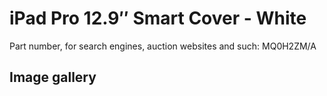 
# iPad Pro 12.9″ Smart Cover - White

Part number, for search engines, auction websites and such: MQ0H2ZM/A

## Image gallery

<div style={{ width: '100%', maxWidth: '768px' }}>
<GalleryComponent
    images={[
      {
        original: "/everysource/MQ0H2.webp",
        thumbnail: "/everypreview/MQ0H2.webp",
      },
      {
        original: "/everysource/MQ0H2_AV1_GOLD.webp",
        thumbnail: "/everypreview/MQ0H2_AV1_GOLD.webp",
      },
      {
        original: "/everysource/MQ0H2_AV1_SILVER.webp",
        thumbnail: "/everypreview/MQ0H2_AV1_SILVER.webp",
      },
      {
        original: "/everysource/MQ0H2_AV1_SPACE_GRAY.webp",
        thumbnail: "/everypreview/MQ0H2_AV1_SPACE_GRAY.webp",
      },
      {
        original: "/everysource/MQ0H2_AV2.webp",
        thumbnail: "/everypreview/MQ0H2_AV2.webp",
      },
      {
        original: "/everysource/MQ0H2_AV3.webp",
        thumbnail: "/everypreview/MQ0H2_AV3.webp",
      }
    ]}
  />
</div>